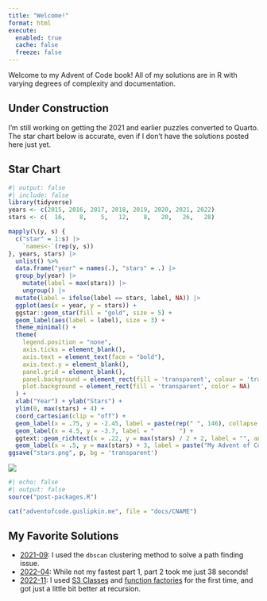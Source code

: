 ```yaml
---
title: "Welcome!"
format: html
execute: 
  enabled: true
  cache: false
  freeze: false
---
```


Welcome to my Advent of Code book! All of my solutions are in R with varying degrees of complexity and documentation.

::: {.callout-caution}

## Under Construction

I'm still working on getting the 2021 and earlier puzzles converted to Quarto. The star chart below is accurate, even if I don't have the solutions posted here just yet.

:::

## Star Chart

```r
#| output: false
#| include: false
library(tidyverse)
years <- c(2015, 2016, 2017, 2018, 2019, 2020, 2021, 2022)
stars <- c(  16,    8,    5,   12,    8,   20,   26,   28)

mapply(\(y, s) {
  c("star" = 1:s) |>
    `names<-`(rep(y, s))
}, years, stars) |>
  unlist() %>%
  data.frame("year" = names(.), "stars" = .) |>
  group_by(year) |>
    mutate(label = max(stars)) |>
    ungroup() |>
  mutate(label = ifelse(label == stars, label, NA)) |>
  ggplot(aes(x = year, y = stars)) +
  ggstar::geom_star(fill = "gold", size = 5) +
  geom_label(aes(label = label), size = 3) +
  theme_minimal() +
  theme(
    legend.position = "none",
    axis.ticks = element_blank(),
    axis.text = element_text(face = "bold"),
    axis.text.y = element_blank(),
    panel.grid = element_blank(),
    panel.background = element_rect(fill = 'transparent', colour = 'transparent'),
    plot.background = element_rect(fill = 'transparent', color = NA)
  ) +
  xlab("Year") + ylab("Stars") +
  ylim(0, max(stars) + 4) +
  coord_cartesian(clip = "off") +
  geom_label(x = .75, y = -2.45, label = paste(rep(" ", 146), collapse = ""), hjust = 0, fill = "white") +
  geom_label(x = 4.5, y = -3.7, label = "       ") +
  ggtext::geom_richtext(x = .22, y = max(stars) / 2 + 2, label = "", angle = 90, label.padding = unit(c(.6, 1.1, .4, 1.1), "lines")) +
  geom_label(x = .5, y = max(stars) + 3, label = paste("My Advent of Code Star Chart\nTotal Stars: ", sum(stars), "/", length(years) * 50), hjust = 0) -> p
ggsave("stars.png", p, bg = 'transparent')
```

![](stars.png)

```r
#| echo: false
#| output: false
source("post-packages.R")

cat("adventofcode.guslipkin.me", file = "docs/CNAME")
```

## My Favorite Solutions

- [2021-09](2021/09/2021-09.html): I used the `dbscan` clustering method to solve a path finding issue. 
- [2022-04](2022/04/2022-04.html): While not my fastest part 1, part 2 took me just 38 seconds!
- [2022-11](2022/11/2022-11.html): I used [S3 Classes](https://adv-r.hadley.nz/s3.html#s3) and [function factories](https://adv-r.hadley.nz/function-factories.html?q=function%20fac#function-factories) for the first time, and got just a little bit better at recursion.
